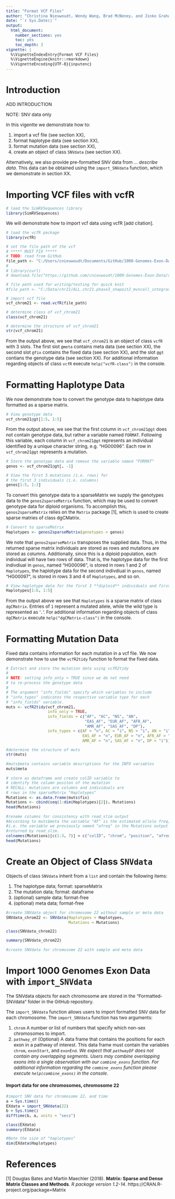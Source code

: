 ```yaml
---
title: "Format VCF Files"
author: "Christina Nieuwoudt, Wendy Wang, Brad McNeney, and Jinko Graham"
date: "`r Sys.Date()`"
output:
  html_document:
    number_sections: yes
    toc: yes
    toc_depth: 3
vignette: |
  %\VignetteIndexEntry{Format VCF Files} 
  %\VignetteEngine{knitr::rmarkdown} 
  %\VignetteEncoding{UTF-8}{inputenc}
---
```


<style type="text/css">

body{ /* Normal  */
   font-size: 12px;
}
</style>

# Introduction

ADD INTRODUCTION

NOTE: SNV data only



In this vigentte we demonstrate how to:

1. import a vcf file (see section XX),
2. format haplotype data (see section XX),
3. format mutation data (see section XX), 
4. create an object of class `SNVdata` (see section XX).

Alternatively, we also provide pre-formatted SNV data from *... describe data*.  This data can be obtained using the `import_SNVdata` function, which we demonstrate in section XX.

# Importing VCF files with vcfR
```r
# load the SimRVSequences library
library(SimRVSequences)
```


We will demonstrate how to import vcf data using vcfR [add citation].

```r
# load the vcfR package
library(vcfR)

# set the file path of the vcf 
# ***** MUST FIX *****
# TODO: read from GitHub
file_path <- "C:/Users/cnieuwoudt/Documents/GitHub/1000-Genomes-Exon-Data/Exon Data/exons_chr21.vcf.gz"
#
# library(curl)
# download.file("https://github.com/cnieuwoudt/1000-Genomes-Exon-Data/raw/master/Exon Data/exons_chr21.vcf.gz", destfile = "/tmp/test.csv", method = "curl")

# file path used for writing/testing for quick knit
#file_path <- "C:/Data/chr21/ALL.chr21.phase3_shapeit2_mvncall_integrated_v5a.20130502.genotypes.vcf/chr21.first.vcf"

# import vcf file 
vcf_chrom21 <- read.vcfR(file_path)

# determine class of vcf_chrom21
class(vcf_chrom21)

# determine the structure of vcf_chrom21
str(vcf_chrom21)
```

From the output above, we see that `vcf_chrom21` is an object of class `vcfR` with 3 slots.  The first slot `@meta` contains meta data (see section XX), the second slot `@fix` contains the fixed data (see section XX), and the slot `@gt` contians the genotype data (see section XX).  For additional information regarding objects of class `vcfR` execute `help("vcfR-class")` in the console.

# Formatting Haplotype Data

We now demonstrate how to convert the genotype data to haplotype data formatted as a sparse matrix.

```r
# View genotype data
vcf_chrom21@gt[1:5, 1:5]
```

From the output above, we see that the first column in `vcf_chrom21@gt` does not contain genotype data, but rather a variable named `FORMAT`.  Following this variable, each column in `vcf_chrom21@gt` represents an individual identified by a unique character string, e.g. "HG00096".  Each row in `vcf_chrom21@gt` represents a mutation.

```r
# Store the genotype data and remove the variable named "FORMAT"
genos <- vcf_chrom21@gt[, -1]

# View the first 5 mutations (i.e. rows) for 
# the first 3 individuals (i.e. columns)
genos[1:5, 1:3]
```

To convert this genotype data to a sparseMatrix we supply the genotypes data to the `genos2sparseMatrix` function, which may be used to convert genotype data for diploid organisms.  To accomplish this, `genos2sparseMatrix` relies on the `Matrix` package [1], which is used to create sparse matries of class dgCMatrix.  

```r
# Convert to sparseMatrix
Haplotypes <- genos2sparseMatrix(genotypes = genos)
```

We note that `genos2sparseMatrix` transposes the supplied data.  Thus, in the returned sparse matrix individuals are stored as rows and mutations are stored as columns. Additionally, since this is a diploid population, each individual will have two rows of data.  That is, the haplotype data for the first indivdiual in `genos`, named "HG00096", is stored in rows 1 and 2 of `Haplotypes`, the haplotype data for the second indivdiual in `genos`, named "HG00097", is stored in rows 3 and 4 of `Haplotypes`, and so on.

```r
# View haplotype data for the first 3 **diploid** individuals and first 5 mutations
Haplotypes[1:6, 1:5]
```

From the output above we see that `Haplotypes` is a sparse matrix of class `dgCMatrix`.  Entries of `1` represent a mutated allele, while the wild type is represented as '`.`'.   For additional information regarding objects of class `dgCMatrix` execute `help("dgCMatrix-class")` in the console.

# Formatting Mutation Data

Fixed data contains information for each mutation in a vcf file.  We now demonstrate how to use the `vcfR2tidy` function to format the fixed data.

```r
# Extract and store the mutation data using vcfR2tidy
#
# NOTE: setting info_only = TRUE since we do not need 
# to re-process the genotype data
#
# The argument "info_fields" specify which variables to include 
# "info_types" indicates the respective variable type for each
# "info_fields" variable.
muts <- vcfR2tidy(vcf_chrom21, 
                  info_only = TRUE,
                  info_fields = c("AF", "AC", "NS", "AN",
                                  "EAS_AF", "EUR_AF", "AFR_AF", 
                                  "AMR_AF", "SAS_AF", "DP"),
                  info_types = c(AF = "n", AC = "i", NS = "i", AN = "i",
                                 EAS_AF = "n", EUR_AF = "n", AFR_AF = "n", 
                                 AMR_AF = "n", SAS_AF = "n", DP = "i"))

#determine the structure of muts
str(muts)
```

```r
#muts$meta contains variable descriptions for the INFO variables
muts$meta
```

```r
# store as dataframe and create colID variable to  
# identify the column positon of the mutation
# RECALL: mutations are columns and individuals are 
# rows in the sparseMatrix "Haplotypes"
Mutations <- as.data.frame(muts$fix)
Mutations <- cbind(seq(1:dim(Haplotypes)[2]), Mutations)
head(Mutations)
``` 

```r
#rename columns for consistency with read_slim output
#According to muts$meta the variable "AF" is the estimated allele freq,
#i.e. the variable we previously named "afreq" in the Mutations output
#returned by read_slim.
colnames(Mutations)[c(1:3, 7)] = c("colID", "chrom", "position", "afreq")
head(Mutations)
```

# Create an Object of Class `SNVdata`

Objects of class `SNVdata` inherit from a `list` and contain the following items:

1. The haplotype data; format: sparseMatrix
2. The mutation data; format: dataframe
3. (optional) sample data; format-free
4. (optional) meta data; format-free

```r
#create SNVdata object for chromosome 22 without sample or meta data
SNVdata_chrom22 <- SNVdata(Haplotypes = Haplotypes, 
                           Mutations = Mutations)

class(SNVdata_chrom22)

summary(SNVdata_chrom22)
```


```r
#create SNVdata for chromosome 22 with sample and meta data
```


# Import 1000 Genomes Exon Data with `import_SNVdata`

The SNVdata objects for each chromosome are stored in the "Formatted-SNVdata" folder in the GitHub repository.

The `import_SNVdata` function allows users to import formatted SNV data for each chromosome.  The `import_SNVdata` function has two arguments:

  1. `chrom` A number or list of numbers that specify which non-sex chromosomes to import.
  2. `pathway_df` (Optional) A data frame that contains the positions for each exon in a pathway of interest.  This data frame must contain the variables `chrom`, `exonStart`, and `exonEnd`.  *We expect that `pathwayDF` does not contain any overlapping segments.  Users may combine overlapping exons into a single observation with our `combine_exons` function.  For additional information regarding the `combine_exons` function please  execute `help(combine_exons)` in the console.*

#### Import data for one chromosomes, chromosome 22
```r
#import SNV data for chromosome 22, and time
a = Sys.time()
EXdata = import_SNVdata(22)
b = Sys.time()
difftime(b, a, units = "secs")

class(EXdata)
summary(EXdata)

#Note the size of "haplotypes"
dim(EXdata$Haplotypes)
```

# References
[1] Douglas Bates and Martin Maechler (2018). 
  **Matrix: Sparse and Dense Matrix Classes and Methods**. 
  *R package version 1.2-14*. https://CRAN.R-project.org/package=Matrix
